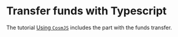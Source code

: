 # Transfer funds with Typescript

The tutorial <a href="/docs/tutorials/get-started/typescript/cosmjs" target="_blank" rel="noopener noreferrer" class="text-[#24cc8e] hover:text-[#1db07a] text-md font-bold">Using `CosmJS`</a>
 includes the part with the funds transfer.
